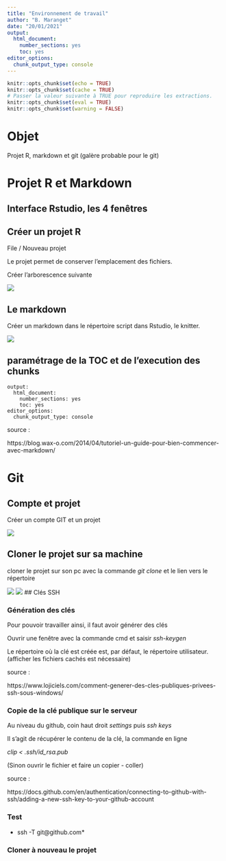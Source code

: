 ```yaml
---
title: "Environnement de travail"
author: "B. Maranget"
date: "20/01/2021"
output: 
  html_document: 
    number_sections: yes
    toc: yes
editor_options: 
  chunk_output_type: console
---
```



```r
knitr::opts_chunk$set(echo = TRUE)
knitr::opts_chunk$set(cache = TRUE)
# Passer la valeur suivante à TRUE pour reproduire les extractions.
knitr::opts_chunk$set(eval = TRUE)
knitr::opts_chunk$set(warning = FALSE)
```

# Objet

Projet R, markdown et git (galère probable pour le git)

# Projet R et Markdown

## Interface Rstudio, les 4 fenêtres

## Créer un projet R

File / Nouveau projet

Le projet permet de conserver l'emplacement des fichiers.

Créer l'arborescence suivante

![](../img/arbo.png)


## Le markdown

Créer un markdown dans le répertoire script dans Rstudio, le knitter.

![](../img/knit.png)

## paramétrage de la TOC et de l'execution des chunks


````
output: 
  html_document: 
    number_sections: yes
    toc: yes
editor_options: 
  chunk_output_type: console
````


source :

https://blog.wax-o.com/2014/04/tutoriel-un-guide-pour-bien-commencer-avec-markdown/






# Git

## Compte et projet

Créer un compte GIT et un projet

![](../img/projetGIT.png)

## Cloner le projet sur sa machine

cloner le projet sur son pc avec la commande *git clone* et le lien vers le répertoire

![](../img/GITclone.png)
![](../img/GITcloneShell.png)
## Clés SSH


### Génération des clés

Pour pouvoir travailler ainsi, il faut avoir générer des clés

Ouvrir une fenêtre avec la commande cmd et saisir *ssh-keygen*

Le répertoire où la clé est créée est, par défaut, le répertoire utilisateur.
(afficher les fichiers cachés est nécessaire)


source :

https://www.lojiciels.com/comment-generer-des-cles-publiques-privees-ssh-sous-windows/


### Copie de la clé publique sur le serveur

Au niveau du github, coin haut droit *settings* puis *ssh keys*

Il s'agit de récupérer le contenu de la clé, la commande en ligne 

*clip < .ssh/id_rsa.pub*


(Sinon ouvrir le fichier et faire un copier - coller)



source :

https://docs.github.com/en/authentication/connecting-to-github-with-ssh/adding-a-new-ssh-key-to-your-github-account


### Test

* ssh -T git@github.com*



### Cloner à nouveau le projet

